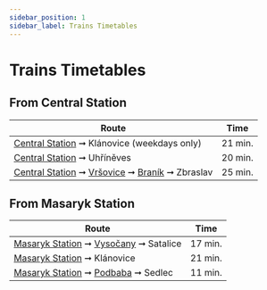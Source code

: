 ```yaml
---
sidebar_position: 1
sidebar_label: Trains Timetables
---
```


# Trains Timetables

## From Central Station

| Route | Time |
| --- | --- |
| [Central Station](https://www.seznam.cz/jizdnirady/pubt%3A15212548%3A9hDIBxXv5L-%3Epubt%3A15212567%3A9hkUwxXxIF?o=528&t=0) ➞ Klánovice (weekdays only) | 21 min. |
| [Central Station](https://www.seznam.cz/jizdnirady/pubt%3A15212548%3A9hDIBxXv5L-%3Epubt%3A15212583%3A9h16XxXg7j?o=528&t=0) ➞ Uhříněves | 20 min. |
| [Central Station](https://www.seznam.cz/jizdnirady/pubt%3A15212548%3A9hDIBxXv5L-%3Epubt%3A15212588%3A9gyUAxX6nX?o=528&t=0) ➞ [Vršovice](https://www.seznam.cz/jizdnirady/pubt%3A15212586%3A9hEGexXp.D-%3Epubt%3A15212588%3A9gyUAxX6nX?o=528&t=0) ➞ [Braník](https://www.seznam.cz/jizdnirady/pubt%3A15212551%3A9gzfvxXeaN-%3Epubt%3A15212588%3A9gyUAxX6nX?o=528&t=0) ➞ Zbraslav | 25 min. |

## From Masaryk Station

| Route | Time |
| --- | --- |
| [Masaryk Station](https://www.seznam.cz/jizdnirady/pubt%3A15212549%3A9hC5MxXxXb-%3Epubt%3A15212577%3A9hXbZxYHLV?o=528&t=0) ➞ [Vysočany](https://www.seznam.cz/jizdnirady/pubt%3A15698647%3A9hMJrxY2Pv-%3Epubt%3A15212577%3A9hXbZxYHLV?o=528&t=0) ➞ Satalice | 17 min. |
| [Masaryk Station](https://www.seznam.cz/jizdnirady/pubt%3A15212549%3A9hC5MxXxXb-%3Epubt%3A15212567%3A9hkUwxXxIF?o=528&t=0) ➞ Klánovice | 21 min. |
| [Masaryk Station](https://www.seznam.cz/jizdnirady/pubt%3A15212549%3A9hC5MxXxXb-%3Epubt%3A15212578%3A9gxXAxYJ-h?o=528&t=0) ➞ [Podbaba](https://www.seznam.cz/jizdnirady/pubt%3A15697242%3A9gx3LxY2VH-%3Epubt%3A15212578%3A9gxXAxYJ-h?o=528&t=0) ➞ Sedlec | 11 min. |
